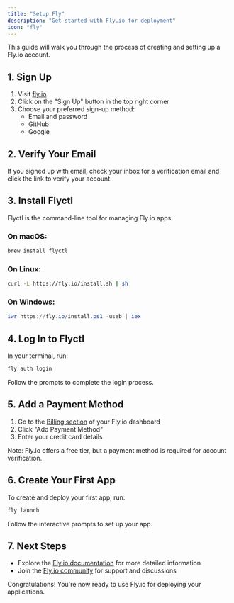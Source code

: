 ```yaml
---
title: "Setup Fly"
description: "Get started with Fly.io for deployment"
icon: "fly"
---
```


This guide will walk you through the process of creating and setting up a Fly.io account.

## 1. Sign Up

1. Visit [fly.io](https://fly.io/)
2. Click on the "Sign Up" button in the top right corner
3. Choose your preferred sign-up method:
   - Email and password
   - GitHub
   - Google

## 2. Verify Your Email

If you signed up with email, check your inbox for a verification email and click the link to verify your account.

## 3. Install Flyctl

Flyctl is the command-line tool for managing Fly.io apps.

### On macOS:

```bash
brew install flyctl
```

### On Linux:

```bash
curl -L https://fly.io/install.sh | sh
```

### On Windows:

```powershell
iwr https://fly.io/install.ps1 -useb | iex
```

## 4. Log In to Flyctl

In your terminal, run:

```bash
fly auth login
```

Follow the prompts to complete the login process.

## 5. Add a Payment Method

1. Go to the [Billing section](https://fly.io/dashboard/personal/billing) of your Fly.io dashboard
2. Click "Add Payment Method"
3. Enter your credit card details

Note: Fly.io offers a free tier, but a payment method is required for account verification.

## 6. Create Your First App

To create and deploy your first app, run:

```bash
fly launch
```

Follow the interactive prompts to set up your app.

## 7. Next Steps

- Explore the [Fly.io documentation](https://fly.io/docs/) for more detailed information
- Join the [Fly.io community](https://community.fly.io/) for support and discussions

Congratulations! You're now ready to use Fly.io for deploying your applications.

